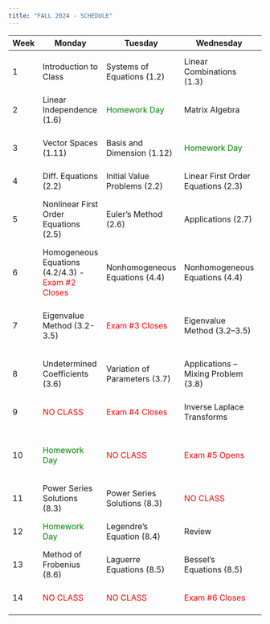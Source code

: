 ```yaml
---
title: "FALL 2024 - SCHEDULE"
---
```



| Week | Monday                                                                          | Tuesday                                       | Wednesday                                     | Thursday                                                                                      | Friday                                                                                       |
| ---- | ------------------------------------------------------------------------------- | --------------------------------------------- | --------------------------------------------- | --------------------------------------------------------------------------------------------- | -------------------------------------------------------------------------------------------- |
| 1    | Introduction to Class                                                           | Systems of Equations (1.2)                    | Linear Combinations (1.3)                     | Span (1.4)                                                                                    | Linear Systems Revisited (1.5)                                                               |
| 2    | Linear Independence (1.6)                                                       | <span style="color:green">Homework Day</span> | Matrix Algebra                                | Inverse Matrices (1.7/1.8)                                                                    | Determinants (1.9)                                                                           |
| 3    | Vector Spaces (1.11)                                                            | Basis and Dimension (1.12)                    | <span style="color:green">Homework Day</span> | Integration Review - <span style="color:red">Exam #1 Open</span>                              | Integration Review - <span style="color:red">Exam #1 Closes</span>                           |
| 4    | Diff. Equations (2.2)                                                           | Initial Value Problems (2.2)                  | Linear First Order Equations (2.3)            | Applications (2.4)                                                                            | <span style="color:green">Homework Day</span>                                                |
| 5    | Nonlinear First Order Equations (2.5)                                           | Euler’s Method (2.6)                          | Applications (2.7)                            | <span style="color:green">Homework Day</span>                                                 | Complex Number Review - <span style="color:red">Exam #2 Open</span>                          |
| 6    | Homogeneous Equations (4.2/4.3) - <span style="color:red">Exam #2 Closes</span> | Nonhomogeneous Equations (4.4)                | Nonhomogeneous Equations (4.4)                | Applications - Forced Motion (4.5)                                                            | <span style="color:green">Homework Day</span> - <span style="color:red">Exam #3 Opens</span> |
| 7    | Eigenvalue Method (3.2-3.5)                                                     | <span style="color:red">Exam #3 Closes</span> | Eigenvalue Method (3.2–3.5)                   | Phase Portraits (3.2–3.5) - Exponential Matrix Method (3.9)                                   | <span style="color:green">Homework Day</span>                                                |
| 8    | Undetermined Coefficients (3.6)                                                 | Variation of Parameters (3.7)                 | Applications – Mixing Problem (3.8)           | Applications – Spring Mass, RLC Circuits (3.8)                                                | <span style="color:green">Homework Day</span> - <span style="color:red">Exam #4 Opens</span> |
| 9    | <span style="color:red">NO CLASS</span>                                         | <span style="color:red">Exam #4 Closes</span> | Inverse Laplace Transforms                    | IVP With Laplace Step Functions                                                               | Differential Equations with Laplace                                                          |
| 10   | <span style="color:green">Homework Day</span>                                   | <span style="color:red">NO CLASS</span>       | <span style="color:red">Exam #5 Opens</span>  | Differential Equations with Laplace                                                           | <span style="color:red">Exam #5 Closes</span> - Taylor Polynomials (8.2)                     |
| 11   | Power Series Solutions (8.3)                                                    | Power Series Solutions (8.3)                  | <span style="color:red">NO CLASS</span>       | <span style="color:red">NO CLASS</span>                                                       | <span style="color:red">NO CLASS</span>                                                      |
| 12   | <span style="color:green">Homework Day</span>                                   | Legendre’s Equation (8.4)                     | Review                                        | Legendre’s Equation (8.4)                                                                     | Hermite Equations (8.5)                                                                      |
| 13   | Method of Frobenius (8.6)                                                       | Laguerre Equations (8.5)                      | Bessel’s Equations (8.5)                      | <span style="color:green">Homework Day</span> - <span style="color:red">Exam #6 Review</span> | <span style="color:red">NO CLASS</span> - <span style="color:red">Exam #6 Opens</span>       |
| 14   | <span style="color:red">NO CLASS</span>                                         | <span style="color:red">NO CLASS</span>       | <span style="color:red">Exam #6 Closes</span> | Graduation Commencement & Convocations                                                        |                                                                                              |
